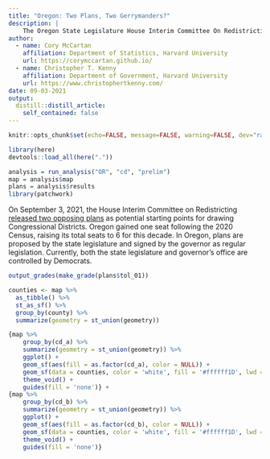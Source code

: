 ```yaml
---
title: "Oregon: Two Plans, Two Gerrymanders?"
description: |
    The Oregon State Legislature House Interim Committee On Redistricting released two draft plans for consideration for their 6 Congressionial Districts for 2022-2030.
author:
  - name: Cory McCartan
    affiliation: Department of Statistics, Harvard University
    url: https://corymccartan.github.io/
  - name: Christopher T. Kenny
    affiliation: Department of Government, Harvard University
    url: https://www.christophertkenny.com/
date: 09-03-2021
output:
  distill::distill_article:
    self_contained: false
---
```



```r
knitr::opts_chunk$set(echo=FALSE, message=FALSE, warning=FALSE, dev="ragg_png")

library(here)
devtools::load_all(here("."))

analysis = run_analysis("OR", "cd", "prelim")
map = analysis$map
plans = analysis$results
library(patchwork)
```

On September 3, 2021, the House Interim Committee on Redistricting [released two opposing plans](https://www.oregonlegislature.gov/redistricting) as potential starting points for drawing Congressional Districts. Oregon gained one seat following the 2020 Census, raising its total seats to 6 for this decade. In Oregon, plans are proposed by the state legislature and signed by the governor as regular legislation. Currently, both the state legislature and governor's office are controlled by Democrats.

<aside>
```r
output_grades(make_grade(plans$tol_01))
```
</aside>

```r
counties <- map %>%
  as_tibble() %>%
  st_as_sf() %>%
  group_by(county) %>%
  summarize(geometry = st_union(geometry))

{map %>%
    group_by(cd_a) %>%
    summarize(geometry = st_union(geometry)) %>%
    ggplot() +
    geom_sf(aes(fill = as.factor(cd_a), color = NULL)) +
    geom_sf(data = counties, color = 'white', fill = '#ffffff1D', lwd = 1) +
    theme_void() +
    guides(fill = 'none')} +
{map %>%
    group_by(cd_b) %>%
    summarize(geometry = st_union(geometry)) %>%
    ggplot() +
    geom_sf(aes(fill = as.factor(cd_b), color = NULL)) +
    geom_sf(data = counties, color = 'white', fill = '#ffffff1D', lwd = 1) +
    theme_void() +
    guides(fill = 'none')}
```
